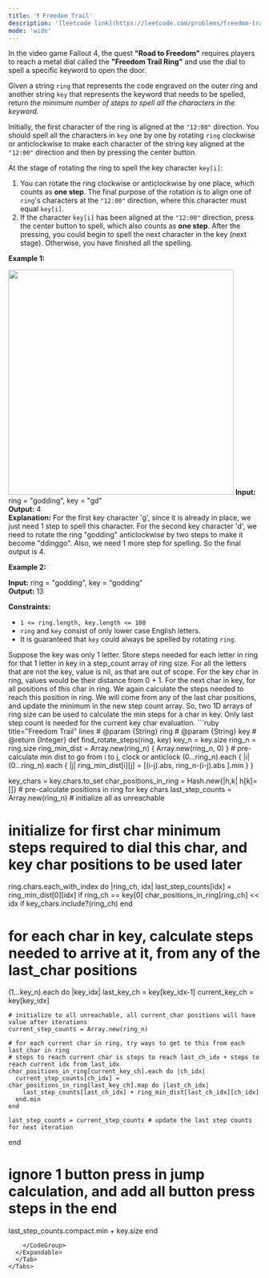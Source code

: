 ```yaml
---
title: '❗️ Freedom Trail'
description: '[leetcode link](https://leetcode.com/problems/freedom-trail/description/)'
mode: 'wide'
---
```

<Tabs>
  <Tab title="Question" icon="circle-question" iconType="regular">
    <Card>
      <p>In the video game Fallout 4, the quest <strong>&quot;Road to Freedom&quot;</strong> requires players to reach a metal dial called the <strong>&quot;Freedom Trail Ring&quot;</strong> and use the dial to spell a specific keyword to open the door.</p>  <p>Given a string <code>ring</code> that represents the code engraved on the outer ring and another string <code>key</code> that represents the keyword that needs to be spelled, return <em>the minimum number of steps to spell all the characters in the keyword</em>.</p>  <p>Initially, the first character of the ring is aligned at the <code>&quot;12:00&quot;</code> direction. You should spell all the characters in <code>key</code> one by one by rotating <code>ring</code> clockwise or anticlockwise to make each character of the string key aligned at the <code>&quot;12:00&quot;</code> direction and then by pressing the center button.</p>  <p>At the stage of rotating the ring to spell the key character <code>key[i]</code>:</p>  <ol>  <li>You can rotate the ring clockwise or anticlockwise by one place, which counts as <strong>one step</strong>. The final purpose of the rotation is to align one of <code>ring</code>&#39;s characters at the <code>&quot;12:00&quot;</code> direction, where this character must equal <code>key[i]</code>.</li>  <li>If the character <code>key[i]</code> has been aligned at the <code>&quot;12:00&quot;</code> direction, press the center button to spell, which also counts as <strong>one step</strong>. After the pressing, you could begin to spell the next character in the key (next stage). Otherwise, you have finished all the spelling.</li> </ol>   <p><strong class="example">Example 1:</strong></p> <img src="https://assets.leetcode.com/uploads/2018/10/22/ring.jpg" style="width: 450px; height: 450px;" />  <strong>Input:</strong> ring = &quot;godding&quot;, key = &quot;gd&quot; <br/> <strong>Output:</strong> 4 <br/> <strong>Explanation:</strong> For the first key character &#39;g&#39;, since it is already in place, we just need 1 step to spell this character.  For the second key character &#39;d&#39;, we need to rotate the ring &quot;godding&quot; anticlockwise by two steps to make it become &quot;ddinggo&quot;. Also, we need 1 more step for spelling. So the final output is 4.   <p><strong class="example">Example 2:</strong></p>   <strong>Input:</strong> ring = &quot;godding&quot;, key = &quot;godding&quot; <br/> <strong>Output:</strong> 13    <p><strong>Constraints:</strong></p>  <ul>  <li><code>1 &lt;= ring.length, key.length &lt;= 100</code></li>  <li><code>ring</code> and <code>key</code> consist of only lower case English letters.</li>  <li>It is guaranteed that <code>key</code> could always be spelled by rotating <code>ring</code>.</li> </ul> 
    </Card>
  </Tab>
  <Tab title="Solution" icon="lightbulb" iconType="regular" >
    <Card>
      Suppose the key was only 1 letter. Store steps needed for each letter in ring for that 1 letter in key in a step_count array of ring size.
For all the letters that are not the key, value is nil, as that are out of scope. For the key char in ring, values would be their distance from 0 + 1. For the next char in key, for all positions of this char in ring. We again calculate the steps needed to reach this position in ring. We will come from any of the last char positions, and update the minimum in the new step count array. So, two 1D arrays of ring size can be used to calculate the min steps for a char in key. Only last step count is needed for the current key char evaluation.
    </Card>
  <Expandable title="code">
    <CodeGroup dropdown>
```ruby title="Freedom Trail" lines
# @param {String} ring
# @param {String} key
# @return {Integer}
def find_rotate_steps(ring, key)
  key_n = key.size
  ring_n = ring.size
  ring_min_dist = Array.new(ring_n) { Array.new(ring_n, 0) } # pre-calculate min dist to go from i to j, clock or anticlock
  (0...ring_n).each { |i| (0...ring_n).each { |j| ring_min_dist[i][j] = [(i-j).abs, ring_n-(i-j).abs ].min } }

  key_chars = key.chars.to_set
  char_positions_in_ring = Hash.new{|h,k| h[k]=[]} # pre-calculate positions in ring for key chars
  last_step_counts = Array.new(ring_n) # initialize all as unreachable

  # initialize for first char minimum steps required to dial this char, and key char positions to be used later
  ring.chars.each_with_index do |ring_ch, idx| 
    last_step_counts[idx] = ring_min_dist[0][idx] if ring_ch == key[0]
    char_positions_in_ring[ring_ch] << idx if key_chars.include?(ring_ch)
  end
  
  # for each char in key, calculate steps needed to arrive at it, from any of the last_char positions
  (1...key_n).each do |key_idx|
    last_key_ch = key[key_idx-1]
    current_key_ch = key[key_idx]
    
    # initialize to all unreachable, all current_char positions will have value after iterations
    current_step_counts = Array.new(ring_n) 
    
    # for each current char in ring, try ways to get to this from each last_char in ring
    # steps to reach current char is steps to reach last_ch_idx + steps to reach current idx from last_idx
    char_positions_in_ring[current_key_ch].each do |ch_idx|
      current_step_counts[ch_idx] = char_positions_in_ring[last_key_ch].map do |last_ch_idx|
        last_step_counts[last_ch_idx] + ring_min_dist[last_ch_idx][ch_idx]
      end.min
    end

    last_step_counts = current_step_counts # update the last step counts for next iteration
  end

  # ignore 1 button press in jump calculation, and add all button press steps in the end
  last_step_counts.compact.min + key.size 
end
```
    </CodeGroup>
  </Expandable>
  </Tab>
</Tabs>